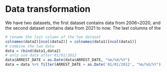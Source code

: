 # Data transformation

We have two datasets, the first dataset contains data from 2006~2020, and the second dataset contains data from 2021 to now. The last columns of the 

```r
# rename the last column of the two dataset
colnames(data2)[ncol(data2)] = colnames(data1)[ncol(data1)]
# combine the two data
data = rbind(data1,data2)
# only use data after 01/01/2012
data$ARREST_DATE = as.Date(data$ARREST_DATE, "%m/%d/%Y")
data = data %>% filter(ARREST_DATE > as.Date('01/01/2012', "%m/%d/%Y"))
```
